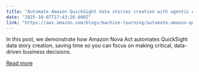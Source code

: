 ```yaml
---
title: "Automate Amazon QuickSight data stories creation with agentic AI using Amazon Nova Act"
date: "2025-10-07T17:43:26.000Z"
link: "https://aws.amazon.com/blogs/machine-learning/automate-amazon-quicksight-data-stories-creation-with-agentic-ai-using-amazon-nova-act/"
---
```


In this post, we demonstrate how Amazon Nova Act automates QuickSight data story creation, saving time so you can focus on making critical, data-driven business decisions.

[Read more](https://aws.amazon.com/blogs/machine-learning/automate-amazon-quicksight-data-stories-creation-with-agentic-ai-using-amazon-nova-act/)
